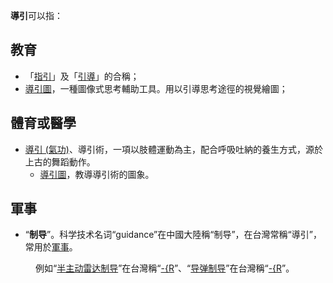 '''導引'''可以指：

==教育==
* 「[[wikt:指引|指引]]」及「[[wikt:引導|引導]]」的合稱；
* [[導引圖|導引圖]]，一種圖像式思考輔助工具。用以引導思考途徑的視覺繪圖；
==體育或醫學==
* [[導引_(氣功)|導引 (氣功)]]、導引術，一項以肢體運動為主，配合呼吸吐納的養生方式，源於上古的舞蹈動作。
** [[導引_(氣功)|導引圖]]，教導導引術的圖象。
==軍事==
* “'''制导'''”。科学技术名词“guidance”在中國大陸稱“制导”，在台灣常稱“導引”，常用於[[Template:CGroup/Military#G|軍事]]。
: 例如“[[半主动雷达制导|半主动雷达制导]]”在台灣稱“[[半主動雷達導引|-{R]]”、“[[导弹制导|导弹制导]]”在台灣稱“[[飛彈導引|-{R]]”。

<!-- =====参见=====
* [[Special:PrefixIndex/導引|“導引”开始的条目]] -->
{{disambig|cat=二字消歧义}}